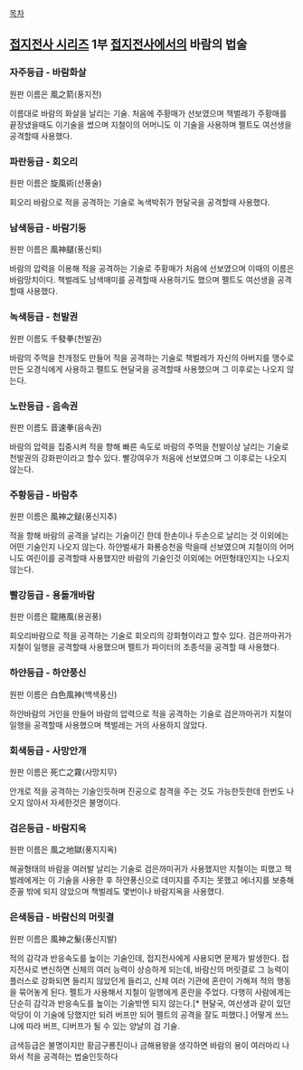 [[목차]]

== [[접지전사 시리즈]] 1부 [[접지전사]]에서의 바람의 법술 ==
=== 자주등급 - 바람화살 ===
원판 이름은 風之箭(풍지전)

이름대로 바람의 화살을 날리는 기술. 처음에 주황매가 선보였으며 책벌레가 주황매를 끝장냈을때도 이기술을 썼으며 지철이의 어머니도 이 기술을 사용하며 펠트도 여선생을 공격할때 사용했다.

=== 파란등급 - 회오리 ===
원판 이름은 旋風術(선풍술)

회오리 바람으로 적을 공격하는 기술로 녹색박쥐가 현달국을 공격할때 사용했다.

=== 남색등급 - 바람기둥 ===
원판 이름은 風神腿(풍신퇴)

바람의 압력을 이용해 적을 공격하는 기술로 주황매가 처음에 선보였으며 이때의 이름은 바람망치이다. 책벌레도 남색매미를 공격할때 사용하기도 했으며 펠트도 여선생을 공격할때 사용했다.

=== 녹색등급 - 천발권 ===
원판 이름도 千發拳(천발권)

바람의 주먹을 천개정도 만들어 적을 공격하는 기술로 책벌레가 자신의 아버지를 맹수로 만든 오경식에게 사용하고 펠트도 현달국을 공격할때 사용했으며 그 이후로는 나오지 않는다.

=== 노란등급 - 음속권 ===
원판 이름도 音速拳(음속권)

바람의 압력을 집중시켜 적을 향해 빠른 속도로 바람의 주먹을 천발이상 날리는 기술로 천발권의 강화판이라고 할수 있다. 빨강여우가 처음에 선보였으며 그 이후로는 나오지 않는다.

=== 주황등급 - 바람추 ===
원판 이름은 風神之鎚(풍신지추)

적을 항해 바람의 공격을 날리는 기술이긴 한데 한손이나 두손으로 날리는 것 이외에는 어떤 기술인지 나오지 않는다. 하얀벌새가 화룡승천을 막을때 선보였으며 지철이의 어머니도 여린이를 공격할때 사용했지만 바람의 기술인것 이외에는 어떤형태인지는 나오지 않는다. 

=== 빨강등급 - 용돌개바람 ===
원판 이름은 龍捲風(용권풍)

회오리바람으로 적을 공격하는 기술로 회오리의 강화형이라고 할수 있다. 검은까마귀가 지철이 일행을 공격할때 사용했으며 펠트가 파이터의 조종석을 공격할 때 사용했다.

=== 하얀등급 - 하얀풍신 ===
원판 이름은 白色風神(백색풍신)

하얀바람의 거인을 만들어 바람의 압력으로 적을 공격하는 기술로 검은까마귀가 지철이 일행을 공격할때 사용했으며 책벌레는 거의 사용하지 않았다.  

=== 회색등급 - 사망안개 ===
원판 이름은 死亡之霧(사망지무)

안개로 적을 공격하는 기술인듯하며 진공으로 참격을 주는 것도 가능한듯한데 한번도 나오지 않아서 자세한것은 불명이다.

=== 검은등급 - 바람지옥 ===
원판 이름은 風之地獄(풍지지옥)

해골형태의 바람을 여러발 날리는 기술로 검은까미귀가 사용했지만 지철이는 피했고 책벌레에게는 이 기술을 사용한 후 하얀풍신으로 데미지를 주지는 못했고 에너지를 보충해준꼴 밖에 되지 않았으며 책벌레도 몇번이나 바람지옥을 사용했다.

=== 은색등급 - 바람신의 머릿결 ===
원판 이름은 風神之髮(풍신지발)

적의 감각과 반응속도를 높이는 기술인데, 접지전사에게 사용되면 문제가 발생한다.
접지전사로 변신하면 신체의 여러 능력이 상승하게 되는데, 바람신의 머릿결로 그 능력이 플러스로 강화되면 들리지 않았던게 들리고, 신체 여러 기관에 혼란이 가해져 적의 행동을 묶어놓게 된다. 펠트가 사용해서 지철이 일행에게 혼란을 주었다.
다행히 사람에게는 단순히 감각과 반응속도를 높이는 기술밖엔 되지 않는다.[* 현달국, 여선생과 같이 있던 악당이 이 기술에 당했지만 되려 버프만 되어 펠트의 공격을 잘도 피했다.]
어떻게 쓰느냐에 따라 버프, 디버프가 될 수 있는 양날의 검 기술.


금색등급은 불명이지만 황금구룡진이나 금해용왕을 생각하면 바람의 용이 여러마리 나와서 적을 공격하는 법술인듯하다
